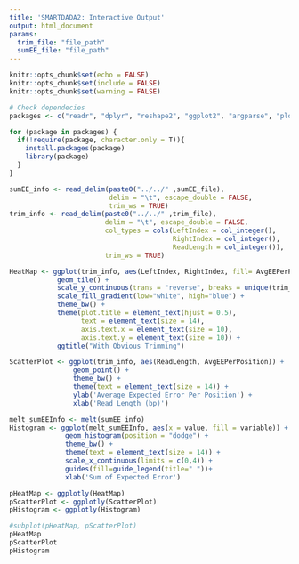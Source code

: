 ```yaml
---
title: 'SMARTDADA2: Interactive Output'
output: html_document
params: 
  trim_file: "file_path"
  sumEE_file: "file_path"
---
```


```r
knitr::opts_chunk$set(echo = FALSE)
knitr::opts_chunk$set(include = FALSE)
knitr::opts_chunk$set(warning = FALSE)

# Check dependecies 
packages <- c("readr", "dplyr", "reshape2", "ggplot2", "argparse", "plotly", "cowplot", "rmarkdown")

for (package in packages) {
  if(!require(package, character.only = T)){
    install.packages(package)
    library(package)
  }
}
```

```r
sumEE_info <- read_delim(paste0("../../" ,sumEE_file), 
                         delim = "\t", escape_double = FALSE, 
                         trim_ws = TRUE)
trim_info <- read_delim(paste0("../../" ,trim_file), 
                        delim = "\t", escape_double = FALSE, 
                        col_types = cols(LeftIndex = col_integer(),
                                         RightIndex = col_integer(), 
                                         ReadLength = col_integer()),
                        trim_ws = TRUE)
```

```r
HeatMap <- ggplot(trim_info, aes(LeftIndex, RightIndex, fill= AvgEEPerPosition)) +
            geom_tile() +
            scale_y_continuous(trans = "reverse", breaks = unique(trim_info$RightIndex)) +
            scale_fill_gradient(low="white", high="blue") +
            theme_bw() + 
            theme(plot.title = element_text(hjust = 0.5), 
                  text = element_text(size = 14), 
                  axis.text.x = element_text(size = 10),
                  axis.text.y = element_text(size = 10)) +
            ggtitle("With Obvious Trimming")

ScatterPlot <- ggplot(trim_info, aes(ReadLength, AvgEEPerPosition)) +
                geom_point() +
                theme_bw() +
                theme(text = element_text(size = 14)) +
                ylab('Average Expected Error Per Position') +
                xlab('Read Length (bp)')

melt_sumEEInfo <- melt(sumEE_info)
Histogram <- ggplot(melt_sumEEInfo, aes(x = value, fill = variable)) +
              geom_histogram(position = "dodge") +
              theme_bw() +
              theme(text = element_text(size = 14)) +
              scale_x_continuous(limits = c(0,4)) +
              guides(fill=guide_legend(title=" "))+
              xlab('Sum of Expected Error')

pHeatMap <- ggplotly(HeatMap)
pScatterPlot <- ggplotly(ScatterPlot)
pHistogram <- ggplotly(Histogram)
```

```r
#subplot(pHeatMap, pScatterPlot)
pHeatMap
pScatterPlot
pHistogram
```


